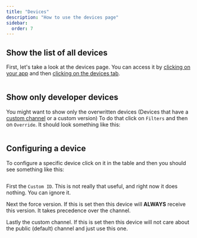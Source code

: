 ```yaml
---
title: "Devices"
description: "How to use the devices page"
sidebar:
  order: 7
---
```


## Show the list of all devices
First, let's take a look at the devices page. You can access it by [clicking on your app](/docs/webapp/main-page) and then [clicking on the devices tab](/docs/webapp/main-app-page).

<figure><img style="margin-left: auto; margin-right: auto" src="/devices.webp" alt="" /><figcaption></figcaption></figure>

## Show only developer devices
You might want to show only the overwritten devices (Devices that have a [custom channel](docs/plugin/api/#setchannel) or a custom version)
To do that click on `Filters` and then on `Override`. It should look something like this:

<figure><img style="margin-left: auto; margin-right: auto" src="/overwrite-filter.webp" alt="" /><figcaption></figcaption></figure>

## Configuring a device

To configure a specific device click on it in the table and then you should see something like this:

<figure><img style="margin-left: auto; margin-right: auto" src="/device-specific.webp" alt="" /><figcaption></figcaption></figure>

First the `Custom ID`. This is not really that useful, and right now it does nothing. You can ignore it.

Next the force version. If this is set then this device will **ALWAYS** receive this version. It takes precedence over the channel.

Lastly the custom channel. If this is set then this device will not care about the public (default) channel and just use this one.
